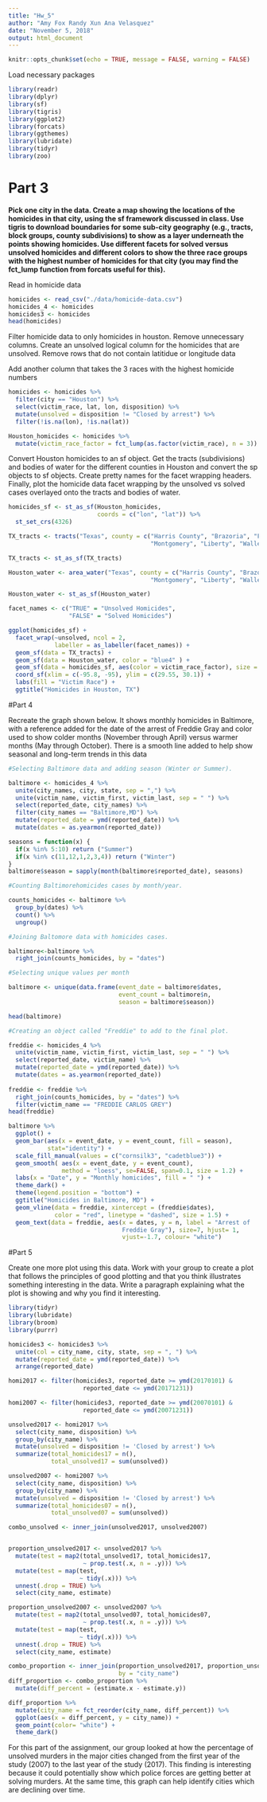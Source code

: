 ```yaml
---
title: "Hw_5"
author: "Amy Fox Randy Xun Ana Velasquez"
date: "November 5, 2018"
output: html_document
---
```


```r
knitr::opts_chunk$set(echo = TRUE, message = FALSE, warning = FALSE)
```

Load necessary packages
```r
library(readr)
library(dplyr)
library(sf)
library(tigris)
library(ggplot2)
library(forcats)
library(ggthemes)
library(lubridate)
library(tidyr)
library(zoo)
```

# Part 3

**Pick one city in the data. Create a map showing the locations of the homicides in that city, using the sf framework discussed in class. Use tigris to download boundaries for some sub-city geography (e.g., tracts, block groups, county subdivisions) to show as a layer underneath the points showing homicides. Use different facets for solved versus unsolved homicides and different colors to show the three race groups with the highest number of homicides for that city (you may find the fct_lump function from forcats useful for this).**

Read in homicide data
```r
homicides <- read_csv("./data/homicide-data.csv")
homicides_4 <- homicides
homicides3 <- homicides
head(homicides)

```

Filter homicide data to only homicides in houston. Remove unnecessary columns. Create an unsolved logical column for the homicides that are unsolved. Remove rows that do not contain latitidue or longitude data

Add another column that takes the 3 races with the highest homicide numbers
```r
homicides <- homicides %>%
  filter(city == "Houston") %>%
  select(victim_race, lat, lon, disposition) %>%
  mutate(unsolved = disposition != "Closed by arrest") %>%
  filter(!is.na(lon), !is.na(lat))

Houston_homicides <- homicides %>%  
  mutate(victim_race_factor = fct_lump(as.factor(victim_race), n = 3))
```

Convert Houston homicides to an sf object. Get the tracts (subdivisions)  and bodies of water for the different counties in Houston and convert the sp objects to sf objects. Create pretty names for the facet wrapping headers. Finally, plot the homicide data facet wrapping by the unsolved vs solved cases overlayed onto the tracts and bodies of water.  

```r

homicides_sf <- st_as_sf(Houston_homicides,
                         coords = c("lon", "lat")) %>%
  st_set_crs(4326)

TX_tracts <- tracts("Texas", county = c("Harris County", "Brazoria", "Fort Bend", 
                                        "Montgomery", "Liberty", "Waller"), cb = TRUE) 

TX_tracts <- st_as_sf(TX_tracts)

Houston_water <- area_water("Texas", county = c("Harris County", "Brazoria", "Fort Bend", 
                                        "Montgomery", "Liberty", "Waller"))

Houston_water <- st_as_sf(Houston_water)

facet_names <- c("TRUE" = "Unsolved Homicides",
                 "FALSE" = "Solved Homicides")

ggplot(homicides_sf) +
  facet_wrap(~unsolved, ncol = 2, 
             labeller = as_labeller(facet_names)) +
  geom_sf(data = TX_tracts) +
  geom_sf(data = Houston_water, color = "blue4" ) +
  geom_sf(data = homicides_sf, aes(color = victim_race_factor), size = .3) +
  coord_sf(xlim = c(-95.8, -95), ylim = c(29.55, 30.1)) +
  labs(fill = "Victim Race") +
  ggtitle("Homicides in Houston, TX")

```

#Part 4

Recreate the graph shown below. It shows monthly homicides in Baltimore, with a reference added for the date of the arrest of Freddie Gray and color used to show colder months (November through April) versus warmer months (May through October). There is a smooth line added to help show seasonal and long-term trends in this data

```r

#Selecting Baltimore data and adding season (Winter or Summer).

baltimore <- homicides_4 %>% 
  unite(city_names, city, state, sep = ",") %>% 
  unite(victim_name, victim_first, victim_last, sep = " ") %>% 
  select(reported_date, city_names) %>% 
  filter(city_names == "Baltimore,MD") %>% 
  mutate(reported_date = ymd(reported_date)) %>%
  mutate(dates = as.yearmon(reported_date))

seasons = function(x) {
  if(x %in% 5:10) return ("Summer")
  if(x %in% c(11,12,1,2,3,4)) return ("Winter")
}
baltimore$season = sapply(month(baltimore$reported_date), seasons)

#Counting Baltimorehomicides cases by month/year.

counts_homicides <- baltimore %>% 
  group_by(dates) %>% 
  count() %>% 
  ungroup()

#Joining Baltomore data with homicides cases.

baltimore<-baltimore %>% 
  right_join(counts_homicides, by = "dates") 

#Selecting unique values per month

baltimore <- unique(data.frame(event_date = baltimore$dates, 
                               event_count = baltimore$n, 
                               season = baltimore$season))

head(baltimore)

```

```r
#Creating an object called "Freddie" to add to the final plot.

freddie <- homicides_4 %>% 
  unite(victim_name, victim_first, victim_last, sep = " ") %>% 
  select(reported_date, victim_name) %>% 
  mutate(reported_date = ymd(reported_date)) %>%
  mutate(dates = as.yearmon(reported_date))  
 
freddie <- freddie %>% 
  right_join(counts_homicides, by = "dates") %>% 
  filter(victim_name == "FREDDIE CARLOS GREY")
head(freddie)

```
```r

baltimore %>% 
  ggplot() +
  geom_bar(aes(x = event_date, y = event_count, fill = season), 
           stat="identity") +
  scale_fill_manual(values = c("cornsilk3", "cadetblue3")) +
  geom_smooth( aes(x = event_date, y = event_count),
               method = "loess", se=FALSE, span=0.1, size = 1.2) +
  labs(x = "Date", y = "Monthly homicides", fill = " ") +
  theme_dark() +
  theme(legend.position = "bottom") +
  ggtitle("Homicides in Baltimore, MD") +
  geom_vline(data = freddie, xintercept = (freddie$dates), 
             color = "red", linetype = "dashed", size = 1.5) +
  geom_text(data = freddie, aes(x = dates, y = n, label = "Arrest of 
                                Freddie Gray"), size=7, hjust= 1, 
                                vjust=-1.7, colour= "white")


```

#Part 5

Create one more plot using this data. Work with your group to create a plot that follows the principles of good plotting and that you think illustrates something interesting in the data. Write a paragraph explaining what the plot is showing and why you find it interesting.

```r
library(tidyr)
library(lubridate)
library(broom)
library(purrr)

homicides3 <- homicides3 %>% 
  unite(col = city_name, city, state, sep = ", ") %>% 
  mutate(reported_date = ymd(reported_date)) %>% 
  arrange(reported_date)

homi2017 <- filter(homicides3, reported_date >= ymd(20170101) & 
                     reported_date <= ymd(20171231))

homi2007 <- filter(homicides3, reported_date >= ymd(20070101) & 
                     reported_date <= ymd(20071231))

unsolved2017 <- homi2017 %>% 
  select(city_name, disposition) %>% 
  group_by(city_name) %>% 
  mutate(unsolved = disposition != 'Closed by arrest') %>% 
  summarize(total_homicides17 = n(),
            total_unsolved17 = sum(unsolved))

unsolved2007 <- homi2007 %>% 
  select(city_name, disposition) %>% 
  group_by(city_name) %>% 
  mutate(unsolved = disposition != 'Closed by arrest') %>% 
  summarize(total_homicides07 = n(),
            total_unsolved07 = sum(unsolved))

combo_unsolved <- inner_join(unsolved2017, unsolved2007)


proportion_unsolved2017 <- unsolved2017 %>% 
  mutate(test = map2(total_unsolved17, total_homicides17,
                     ~ prop.test(.x, n = .y))) %>% 
  mutate(test = map(test,
                    ~ tidy(.x))) %>% 
  unnest(.drop = TRUE) %>% 
  select(city_name, estimate)

proportion_unsolved2007 <- unsolved2007 %>% 
  mutate(test = map2(total_unsolved07, total_homicides07,
                     ~ prop.test(.x, n = .y))) %>% 
  mutate(test = map(test,
                    ~ tidy(.x))) %>% 
  unnest(.drop = TRUE) %>% 
  select(city_name, estimate)

combo_proportion <- inner_join(proportion_unsolved2017, proportion_unsolved2007,
                               by = "city_name")
diff_proportion <- combo_proportion %>% 
  mutate(diff_percent = (estimate.x - estimate.y))   
```

```r
diff_proportion %>% 
  mutate(city_name = fct_reorder(city_name, diff_percent)) %>% 
  ggplot(aes(x = diff_percent, y = city_name)) +
  geom_point(color= "white") +
  theme_dark() 
```
For this part of the assignment, our group looked at how the percentage of unsolved murders in the major cities changed from the first year of the study (2007) to the last year of the study (2017). This finding is interesting because it could potentially show which police forces are getting better at solving murders. At the same time, this graph can help identify cities which are declining over time.